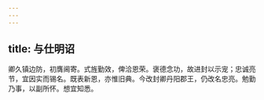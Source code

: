 ```yaml
---
---
---
```

title: 与仕明诏
---



卿久镇边防，初膺阃寄。式旌勤效，俾洽恩荣。褒德念功，故进封以示宠；忠诚亮节，宜因实而锡名。既表新恩，亦惟旧典。今改封卿丹阳郡王，仍改名忠亮。勉勤乃事，以副所怀。想宜知悉。